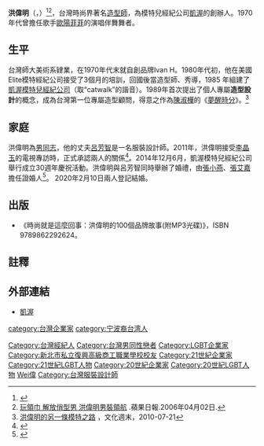 {{Infobox_Person
|name = 洪偉明
|english_names = Ivan Hong
|occupation= 台灣時尚界著名[[造型師|造型師]]
| period =
|image= 
|image size= 200px
|caption= 
|nationality = {{ROC}}
|birth_date= {{Birth date and age|1951|11|10}}
|birth_place= {{BHKG}}
|nickname = 時尚教父
|spouse = {{marriage|呂芳智|2020年2月10日}}
|past = 
*模特兒經紀公司凱渥的創辦人
| job      = 崑山科技大學時尚展演事業學士學位學程講座教授
|relatives = 
|education=
|awards= 
|website=
|Sex= 男
}}
'''洪偉明'''（{{lang-en|Ivan Hong}}，{{bd|1951年|11月10日||catIdx=Hong, Iven}}）<ref>{{Cite web |url=http://mag.chinatimes.com/mag-cnt.aspx?artid=11876 |title=讀者10問洪偉明 |access-date=2012-06-04 |archive-url=https://web.archive.org/web/20141208135937/http://mag.chinatimes.com/mag-cnt.aspx?artid=11876 |archive-date=2014-12-08 |dead-url=yes }}</ref><ref>[http://www.appledaily.com.tw/appledaily/article/supplement/20060402/2509856 玩領巾 解放俏型男 洪偉明男裝領航] {{Wayback|url=http://www.appledaily.com.tw/appledaily/article/supplement/20060402/2509856 |date=20160309182939 }}.蘋果日報.2006年04月02日.</ref>，台灣時尚界著名[[造型師|造型師]]，為模特兒經紀公司[[凱渥|凱渥]]的創辦人。1970年代曾擔任歌手[[歐陽菲菲|歐陽菲菲]]的演唱伴舞舞者。

==生平==
台灣師大美術系肄業，在1970年代末就自創品牌Ivan H。1980年代初，他在美國Elite模特經紀公司接受了3個月的培訓，回國後當造型師、秀導，1985 年組建了[[凱渥模特兒經紀公司|凱渥模特兒經紀公司]]（取“catwalk”的諧音）。1989年首次提出了個人專屬'''造型設計'''的概念，成為台灣第一位專屬造型顧問，得意之作為[[陳淑樺|陳淑樺]]的《[[夢醒時分|夢醒時分]]》。<ref>[http://big5.china.com.cn/culture/weekend/2010-07/21/content_20547272.htm 洪偉明的另一條模特之路] {{Wayback|url=http://big5.china.com.cn/culture/weekend/2010-07/21/content_20547272.htm |date=20190306174826 }}，文化週末，2010-07-21</ref>

==家庭==
洪偉明為[[男同性戀|男同志]]，他的丈夫[[呂芳智|呂芳智]]是一名服裝設計師。2011年，洪偉明接受[[李晶玉|李晶玉]]的電視專訪時，正式承認兩人的關係<ref>{{cite news|title=洪偉明被李晶玉逼供出櫃 認了呂芳智26年情|url=http://ent.appledaily.com.tw/enews/article/entertainment/20110709/33515621|author=許晉榮|newspaper=蘋果日報|date=2011-07-09|accessdate=2014-12-06|archive-date=2016-05-27|archive-url=https://web.archive.org/web/20160527034039/http://ent.appledaily.com.tw/enews/article/entertainment/20110709/33515621|dead-url=no}}</ref>。2014年12月6月，凱渥模特兒經紀公司舉行成立30週年慶祝活動。洪偉明與呂芳智同時舉辦了婚禮，由[[張小燕|張小燕]]、[[張艾嘉|張艾嘉]]擔任證婚人<ref>{{cite news|title=時尚教父洪偉明、呂芳智「結婚」了！|url=http://news.ltn.com.tw/news/entertainment/breakingnews/1175613|author=賀靜賢|newspaper=自由時報|date=2014-12-06|accessdate=2014-12-06|archive-date=2014-12-08|archive-url=https://web.archive.org/web/20141208174741/http://news.ltn.com.tw/news/entertainment/breakingnews/1175613|dead-url=no}}</ref>。
2020年2月10日兩人登記結婚。

==出版==
*《時尚就是這麼回事：洪偉明的100個品牌故事(附MP3光碟)》，ISBN　9789862292624。

==註釋==
{{reflist}}

==外部連結==
*[https://web.archive.org/web/20130622032435/http://www.catwalk.com.tw/ 凱渥]

{{DEFAULTSORT:H洪}}
[[Category:台灣經紀人|Category:台灣經紀人]]
[[category:台灣企業家|category:台灣企業家]]
[[Category:台灣男同性戀者|Category:台灣男同性戀者]]
[[Category:LGBT企業家|Category:LGBT企業家]]
[[Category:新北市私立復興高級商工職業學校校友|Category:新北市私立復興高級商工職業學校校友]]
[[Category:21世紀企業家|Category:21世紀企業家]]
[[Category:21世紀LGBT人物|Category:21世紀LGBT人物]]
[[Category:20世紀企業家|Category:20世紀企業家]]
[[Category:20世紀LGBT人物|Category:20世紀LGBT人物]]
[[category:宁波裔台湾人|category:宁波裔台湾人]]
[[Category:洪姓|Wei偉]]
[[Category:台灣服裝設計師|Category:台灣服裝設計師]]